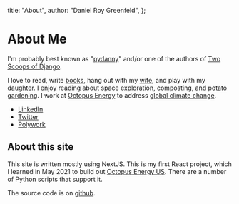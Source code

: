 
  title: "About",
  author: "Daniel Roy Greenfeld",
};

# About Me

I'm probably best known as "[pydanny](https://www.google.com/search?q=pydanny)" and/or one of the authors of [Two Scoops of Django](/books/tech).

I love to read, write [books](/books), hang out with my [wife](https://audrey.feldroy.com/), and play with my [daughter](/tags/uma). I enjoy reading about space exploration, composting, and [potato gardening](/posts/growing-potatoes-in-southern-california). I work at [Octopus Energy](https://octopusenergy.com/) to address [global climate change](/tags/climate-change).

- [LinkedIn](https://www.linkedin.com/in/danielfeldroy/)
- [Twitter](https://twitter.com/pydanny)
- [Polywork](https://www.polywork.com/danielfeldroy)

## About this site

This site is written mostly using NextJS. This is my first React project, which I learned in May 2021 to build out [Octopus Energy US](https://octopusenergy.com). There are a number of Python scripts that support it.

The source code is on [github](https://github.com/pydanny/daniel.feldroy.com).


>
